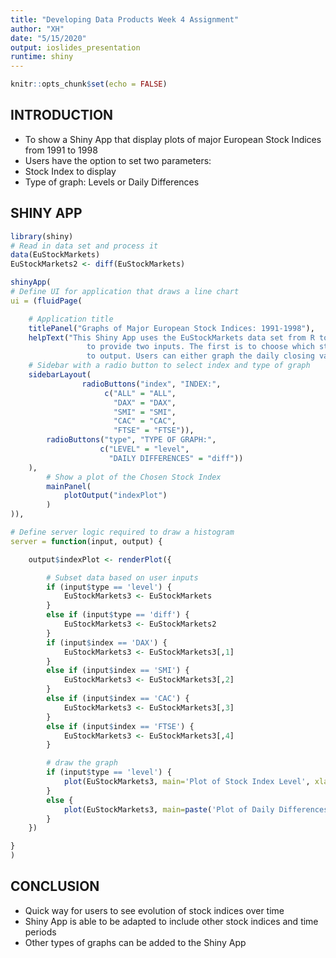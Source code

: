 ---
title: "Developing Data Products Week 4 Assignment"
author: "XH"
date: "5/15/2020"
output: ioslides_presentation
runtime: shiny
---

```{r setup, include=FALSE}
knitr::opts_chunk$set(echo = FALSE)
```

## INTRODUCTION

- To show a Shiny App that display plots of major European Stock Indices from 1991 to 1998
- Users have the option to set two parameters:
- Stock Index to display
- Type of graph: Levels or Daily Differences


## SHINY APP

```{r graphs}
library(shiny)
# Read in data set and process it
data(EuStockMarkets)
EuStockMarkets2 <- diff(EuStockMarkets)

shinyApp(
# Define UI for application that draws a line chart
ui = (fluidPage(

    # Application title
    titlePanel("Graphs of Major European Stock Indices: 1991-1998"),
    helpText("This Shiny App uses the EuStockMarkets data set from R to plot major European stock indices from 1991 to 1998. User is 
                 to provide two inputs. The first is to choose which stock index to display.  The second is to choose what type of graph
                 to output. Users can either graph the daily closing values or the daily difference when compared to the previous day."),
    # Sidebar with a radio button to select index and type of graph
    sidebarLayout(
                radioButtons("index", "INDEX:",
                     c("ALL" = "ALL",
                       "DAX" = "DAX",
                       "SMI" = "SMI",
                       "CAC" = "CAC",
                       "FTSE" = "FTSE")),
        radioButtons("type", "TYPE OF GRAPH:",
                    c("LEVEL" = "level",
                      "DAILY DIFFERENCES" = "diff"))
    ),
        # Show a plot of the Chosen Stock Index
        mainPanel(
            plotOutput("indexPlot")
        )
)),

# Define server logic required to draw a histogram
server = function(input, output) {

    output$indexPlot <- renderPlot({

        # Subset data based on user inputs
        if (input$type == 'level') {
            EuStockMarkets3 <- EuStockMarkets
        }
        else if (input$type == 'diff') {
            EuStockMarkets3 <- EuStockMarkets2
        }
        if (input$index == 'DAX') {
            EuStockMarkets3 <- EuStockMarkets3[,1]
        } 
        else if (input$index == 'SMI') {
            EuStockMarkets3 <- EuStockMarkets3[,2]
        } 
        else if (input$index == 'CAC') {
            EuStockMarkets3 <- EuStockMarkets3[,3]
        } 
        else if (input$index == 'FTSE') {
            EuStockMarkets3 <- EuStockMarkets3[,4]
        } 

        # draw the graph
        if (input$type == 'level') {
            plot(EuStockMarkets3, main='Plot of Stock Index Level', xlab='Date', ylab='Value')
        }
        else {
            plot(EuStockMarkets3, main=paste('Plot of Daily Differences', xlab='Date', ylab='Value'))
        }
    })

}
)
```

## CONCLUSION

- Quick way for users to see evolution of stock indices over time 
- Shiny App is able to be adapted to include other stock indices and time periods
- Other types of graphs can be added to the Shiny App



